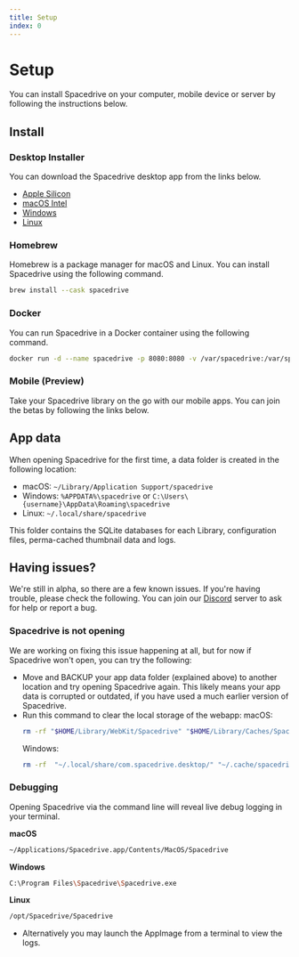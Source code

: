 ```yaml
---
title: Setup
index: 0
---
```


# Setup

You can install Spacedrive on your computer, mobile device or server by following the instructions below.

## Install

### Desktop Installer

You can download the Spacedrive desktop app from the links below.

- <a href="https://www.spacedrive.com/api/releases/desktop/stable/darwin/aarch64">Apple Silicon</a>
- <a href="https://www.spacedrive.com/api/releases/desktop/stable/darwin/x86_64">macOS Intel</a>
- <a href="https://www.spacedrive.com/api/releases/desktop/stable/windows/x86_64">Windows</a>
- <a href="https://www.spacedrive.com/api/releases/desktop/stable/linux/x86_64">Linux</a>

### Homebrew

Homebrew is a package manager for macOS and Linux. You can install Spacedrive using the following command.

```bash
brew install --cask spacedrive
```

### Docker

You can run Spacedrive in a Docker container using the following command.

<Notice
	type="note"
	text="For the best performance of the docker container, we recommend to run on Linux (linux/amd64). The container is not yet optimized for other platforms."
/>

```bash
docker run -d --name spacedrive -p 8080:8080 -v /var/spacedrive:/var/spacedrive ghcr.io/spacedriveapp/spacedrive/server
```

### Mobile (Preview)

Take your Spacedrive library on the go with our mobile apps. You can join the betas by following the links below.

<Notice
	type="warning"
	text="Spacedrive is not yet released on mobile platforms. Check out our [roadmap](/roadmap) to see a timeline leading to release!"
/>

## App data

When opening Spacedrive for the first time, a data folder is created in the following location:

- macOS: `~/Library/Application Support/spacedrive`
- Windows: `%APPDATA%\spacedrive` or `C:\Users\{username}\AppData\Roaming\spacedrive`
- Linux: `~/.local/share/spacedrive`

This folder contains the SQLite databases for each Library, configuration files, perma-cached thumbnail data and logs.

## Having issues?

We're still in alpha, so there are a few known issues. If you're having trouble, please check the following. You can join our [Discord](https://discord.gg/gTaF2Z44f5) server to ask for help or report a bug.

### Spacedrive is not opening

We are working on fixing this issue happening at all, but for now if Spacedrive won't open, you can try the following:

- Move and BACKUP your app data folder (explained above) to another location and try opening Spacedrive again. This likely means your app data is corrupted or outdated, if you have used a much earlier version of Spacedrive.
- Run this command to clear the local storage of the webapp:
  macOS:
  ```bash
  rm -rf "$HOME/Library/WebKit/Spacedrive" "$HOME/Library/Caches/Spacedrive" "$HOME/Library/WebKit/com.spacedrive.desktop" "$HOME/Library/Caches/com.spacedrive.desktop"
  ```
  Windows:
  ```bash
  rm -rf  "~/.local/share/com.spacedrive.desktop/" "~/.cache/spacedrive"
  ```

### Debugging

Opening Spacedrive via the command line will reveal live debug logging in your terminal.

**macOS**

```bash
~/Applications/Spacedrive.app/Contents/MacOS/Spacedrive
```

**Windows**

```bash
C:\Program Files\Spacedrive\Spacedrive.exe
```

**Linux**

```bash
/opt/Spacedrive/Spacedrive
```

- Alternatively you may launch the AppImage from a terminal to view the logs.
